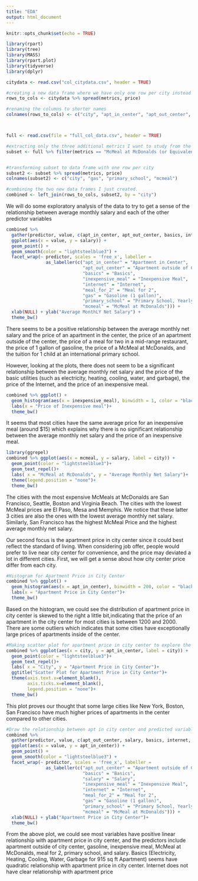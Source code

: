 ```yaml
---
title: "EDA"
output: html_document
---
```


```r
knitr::opts_chunk$set(echo = TRUE)
```

```r
library(rpart)
library(tree)
library(MASS)
library(rpart.plot)
library(tidyverse)
library(dplyr)

citydata <- read.csv("col_citydata.csv", header = TRUE)

#creating a new data frame where we have only one row per city instead of multiple city rows
rows_to_cols <- citydata %>% spread(metrics, price) 

#renaming the columns to shorter names
colnames(rows_to_cols) <- c("city", "apt_in_center", "apt_out_center", "salary", "basics", "internet", "meal_for_2", "inexpensive_meal")



full <- read.csv(file = "full_col_data.csv", header = TRUE)

#extracting only the three additional metrics I want to study from the full data frame
subset <- full %>% filter(metrics == "McMeal at McDonalds (or Equivalent Combo Meal)" | metrics == "Gasoline (1 gallon)" | metrics == "International Primary School, Yearly for 1 Child")


#transforming subset to data frame with one row per city
subset2 <- subset %>% spread(metrics, price)
colnames(subset2) <- c("city", "gas", "primary_school", "mcmeal")

#combining the two new data frames I just created. 
combined <- left_join(rows_to_cols, subset2, by = "city")

```


We will do some exploratory analysis of the data to try to get a sense of the relationship between average monthly salary and each of the other predictor variables
```r
combined %>% 
  gather(predictor, value, c(apt_in_center, apt_out_center, basics, internet, meal_for_2, inexpensive_meal, gas, primary_school, mcmeal)) %>% 
  ggplot(aes(x = value, y = salary)) + 
  geom_point() + 
  geom_smooth(color = "lightsteelblue3") +
  facet_wrap(~ predictor, scales = 'free_x', labeller = 
               as_labeller(c("apt_in_center" = "Apartment in Center", 
                             "apt_out_center" = "Apartment outside of Center", 
                             "basics" = "Basics", 
                             "inexpensive_meal" = "Inexpensive Meal",
                             "internet" = "Internet",
                             "meal_for_2" = "Meal for 2",
                             "gas" = "Gasoline (1 gallon)",
                             "primary_school" = "Primary School, Yearly for 1 Child",
                             "mcmeal" = "McMeal at McDonalds"))) + 
  xlab(NULL) + ylab("Average MonthLY Net Salary") +
  theme_bw()
```

There seems to be a positive relationship between the average monthly net salary and the price of an apartment in the center, the price of an apartment outside of the center, the price of a meal for two in a mid-range restaurant, the price of 1 gallon of gasoline, the price of a McMeal at McDonalds, and the tuition for 1 child at an international primary school.

However, looking at the plots, there does not seem to be a significant relationship between the average monthly net salary and the price of the basic utilities (such as electricity, heating, cooling, water, and garbage), the price of the Internet, and the price of an inexpensive meal. 

```r
combined %>% ggplot() + 
  geom_histogram(aes(x = inexpensive_meal), binwidth = 1, color = "black", fill = "lightsteelblue3") + 
  labs(x = "Price of Inexpensive meal")+
  theme_bw()
```

It seems that most cities have the same average price for an inexpensive meal (around $15) which explains why there is no significant relationship between the average monthly net salary and the price of an inexpensive meal.

```r
library(ggrepel)
combined %>% ggplot(aes(x = mcmeal, y = salary, label = city)) +
  geom_point(color = "lightsteelblue3")+
  geom_text_repel()+
  labs( x = "McMeal at McDonalds", y = "Average Monthly Net Salary")+
  theme(legend.position = "none")+
  theme_bw()

```

The cities with the most expensive McMeals at McDonalds are San Francisco, Seattle, Boston and Virginia Beach. The cities with the lowest McMeal prices are El Paso, Mesa and Memphis. We notice that these latter 3 cities are also the ones with the lowest average monthly net salary. Similarly, San Francisco has the highest McMeal Price and the highest average monthly net salary. 


Our second focus is the apartment price in city center since it could best reflect the standard of living. When considering job offer, people would prefer to live near city center for convenience, and the price may deviated a lot in different cities. First, we will get a sense about how city center price differ from each city. 

```r
#Histogram for Apartment Price in City Center
combined %>% ggplot() + 
  geom_histogram(aes(x = apt_in_center), binwidth = 200, color = "black", fill = "lightsteelblue3") + 
  labs(x = "Apartment Price in City Center")+
  theme_bw()
```

Based on the histogram, we could see the distribution of apartment price in city center is skewed to the right a little bit,indicating that the price of an apartment in the city center for most cities is between 1200 and 2000. There are some outliers which indicates that some cities have exceptionally large prices of apartments inside of the center. 

```r
#Making scatter plot for apartment price in city center to explore the outliers
combined %>% ggplot(aes(x = city, y = apt_in_center, label = city)) +
  geom_point(color = "lightsteelblue3")+
  geom_text_repel()+
  labs( x = "City", y = "Apartment Price in City Center")+
  ggtitle("Scatter Plot for Apartment Price in City Center")+
  theme(axis.text.x=element_blank(),
        axis.ticks.x=element_blank(),
        legend.position = "none")+
  theme_bw()

```

This plot proves our thought that some large cities like New York, Boston, San Francisco have much higher prices of apartments in the center compared to other cities. 

```r
#Draw the relationship between apt in city center and predicted variables
combined %>% 
  gather(predictor, value, c(apt_out_center, salary, basics, internet, meal_for_2, inexpensive_meal, gas, primary_school, mcmeal)) %>% 
  ggplot(aes(x = value, y = apt_in_center)) + 
  geom_point() + 
  geom_smooth(color = "lightsteelblue3") +
  facet_wrap(~ predictor, scales = 'free_x', labeller = 
               as_labeller(c("apt_out_center" = "Apartment outside of Center", 
                             "basics" = "Basics", 
                             "salary" = "Salary", 
                             "inexpensive_meal" = "Inexpensive Meal",
                             "internet" = "Internet",
                             "meal_for_2" = "Meal for 2",
                             "gas" = "Gasoline (1 gallon)",
                             "primary_school" = "Primary School, Yearly for 1 Child",
                             "mcmeal" = "McMeal at McDonalds"))) + 
  xlab(NULL) + ylab("Apartment Price in City Center")+
  theme_bw()
```
From the above plot, we could see most variables have positive linear relationship with apartment price in city center, and the predictors include apartment outside of city center, gasoline, inexpensive meal, McMeal at McDonalds, meal for 2, primary school, and salary. Basics (Electricity, Heating, Cooling, Water, Garbage for 915 sq ft Apartment) seems have quadratic relationship with apartment price in city center. Internet does not have clear relationship with apartment price 
